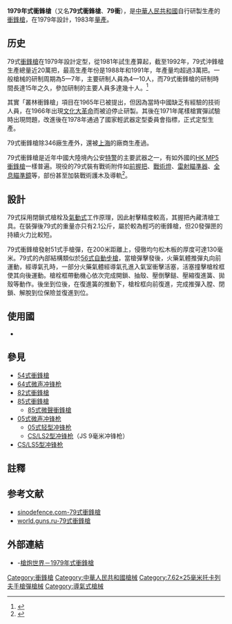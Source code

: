{{noteTA
|G1=軍事
|G2=長度單位
|G3=Firearms
}}
{{Infobox Weapon
|name= 1979年式7.62毫米轻型冲锋枪
|image= File:Type 79 submachine gun 20220203.jpg
|image_size= 300px
|caption=79式轻型冲锋枪，陈列于中国人民革命军事博物馆
|origin= {{PRC}}
|type= [[衝鋒槍|衝鋒槍]]
<!-- Type selection -->
|is_ranged=yes
|is_bladed=
|is_explosive=
|is_artillery=
|is_vehicle=
|is_missile=
|is_UK=
<!-- Service history -->
|service= 1983年－
|used_by=[[中國人民解放軍|中國人民解放軍]]、<br />[[中國人民武裝警察部隊|中國人民武裝警察部隊]]
|wars= [[中越戰爭|中越戰爭]]<br/>[[六四事件|六四事件]]
<!-- Production history -->
|designer=
|design_date=1979年
|manufacturer=
|unit_cost=
|production_date=1983年—
|number=
|variants=
<!-- General specifications -->
|weight= 1.75公斤（空槍）
|length= 槍托打開：740毫米<br />槍托摺疊：470毫米
|part_length= 250毫米
|width=
|height=
|diameter=
|crew=
<!-- Ranged weapon specifications -->
|cartridge= [[7.62×25mm托卡列夫手槍彈|7.62×25毫米托卡列夫]]
|caliber= 7.62毫米
|action= [[氣動式|氣動式]]、[[轉拴式槍機|轉拴式槍機]]、{{Link-en|閉鎖式槍栓|Closed bolt}}
|mode= 半自動、[[自動火器|全自動]]，可[[擊發調變槍械|擊發調變]]
|rate= 1,000發／分鐘（理論射速）
|velocity= 515米／秒
|range= 200米
|max_range=
|feed= 20發彈匣
|sights= 金屬[[機械瞄具|機械瞄具]]
}}

'''1979年式衝鋒槍'''（又名'''79式衝鋒槍'''、'''79衝'''），是[[中華人民共和國|中華人民共和國]]自行研製生產的[[衝鋒槍|衝鋒槍]]，在1979年設計，1983年[[量產|量產]]。

== 历史 ==
79式[[衝鋒槍|衝鋒槍]]在1979年設計定型，從1981年試生產算起，截至1992年，79式沖鋒槍生產總量近20萬把，最高生產年份是1988年和1991年，年產量均超過3萬把。一般槍械的研制周期為5—7年，主要研制人員為4—10人，而79式衝鋒槍的研制時間長達15年之久，參加研制的主要人員多達幾十人。<ref>{{Cite web |url=http://www.airforceworld.com/a/20151108/2780.html |title=79式衝鋒槍報道圖文 |access-date=2015-11-14 |archive-url=https://web.archive.org/web/20151114084319/http://www.airforceworld.com/a/20151108/2780.html |archive-date=2015-11-14 |dead-url=yes }}</ref>

其實「叢林衝鋒槍」項目在1965年已被提出，但因為當時中國缺乏有經驗的技術人員，在1966年出現[[文化大革命|文化大革命]]而被迫停止研製。其後在1971年尾樣槍實彈試驗時出現問題，改進後在1978年通過了國家輕武器定型委員會指標，正式定型生產。

79式衝鋒槍除346廠生產外，還被[[上海|上海]]的廠商生產過。

79式衝鋒槍是近年中國大陸境內公安[[特警|特警]]的主要武器之一，有如外國的[[HK_MP5衝鋒槍|HK MP5衝鋒槍]]一樣普遍。現役的79式裝有戰術附件如[[輔助握把|前握把]]、[[戰術燈|戰術燈]]、[[雷射瞄準器|雷射瞄準器]]、[[全息瞄準鏡|全息瞄準鏡]]等，部份甚至加裝戰術護木及導軌<ref>{{Cite web |url=http://war.163.com/07/0612/08/3GP9MMS300011232.html |title=網易新聞中心-中國1979年式衝鋒槍探秘 |access-date=2007-10-29 |archive-url=https://web.archive.org/web/20070817191619/http://war.163.com/07/0612/08/3GP9MMS300011232.html |archive-date=2007-08-17 |dead-url=yes }}</ref>。

== 設計 ==
79式採用閉鎖式槍栓及[[氣動式|氣動式]]工作原理，因此射擊精度較高，其握把內藏清槍工具。在裝彈後79式的重量亦只有2.1公斤，屬於較為輕巧的衝鋒槍，但20發彈匣的持續火力比較短。

79式衝鋒槍發射51式手槍彈，在200米距離上，侵徹均勻松木板的厚度可達130毫米。79式的內部結構類似於[[56式自動步槍|56式自動步槍]]，當槍彈擊發後，火藥氣體推彈丸向前運動，經導氣孔時，一部分火藥氣體經導氣孔進入氣室衝擊活塞，活塞撞擊槍栓框使其向後運動。槍栓框帶動機心依次完成開鎖、抽殼、壓倒擊鎚、壓縮復進簧、拋殼等動作。後坐到位後，在復進簧的推動下，槍栓框向前復進，完成推彈入膛、閉鎖、解脫到位保險並復進到位。

== 使用國 ==
* {{flag|PRC}}

== 參見 ==
* [[54式衝鋒槍|54式衝鋒槍]]
* [[64式微声冲锋枪|64式微声冲锋枪]]
* [[82式衝鋒槍|82式衝鋒槍]]
* [[85式衝鋒槍|85式衝鋒槍]]
** [[85式衝鋒槍|85式微聲衝鋒槍]]
* [[05式微声冲锋枪|05式微声冲锋枪]]
** [[05式微声冲锋枪#05式轻型冲锋枪（QCQ-05）|05式轻型冲锋枪]]
** [[CS/LS2型冲锋枪|CS/LS2型冲锋枪]]（JS 9毫米冲锋枪）
* [[CS/LS5型冲锋枪|CS/LS5型冲锋枪]]

==註釋==
{{reflist}}

== 参考文献 ==
{{reflist}}
* [https://web.archive.org/web/20080313041126/http://www.sinodefence.com/army/small_arms/type79smg.asp sinodefence.com-79式衝鋒槍]
* [https://web.archive.org/web/20060329104737/http://world.guns.ru/smg/smg72-e.htm world.guns.ru-79式衝鋒槍]
{{refend}}

== 外部連結 ==
*{{zh icon}}-[http://pewpewpew.work/china/smg/79/79smg.htm 槍炮世界－1979年式衝鋒槍]{{Wayback|url=http://pewpewpew.work/china/smg/79/79smg.htm |date=20200321110823 }}

{{中国人民解放军现役单兵武器及弹药}}

[[Category:衝鋒槍|Category:衝鋒槍]]
[[Category:中華人民共和國槍械|Category:中華人民共和國槍械]]
[[Category:7.62×25毫米托卡列夫手槍彈槍械|Category:7.62×25毫米托卡列夫手槍彈槍械]]
[[Category:導氣式槍械|Category:導氣式槍械]]